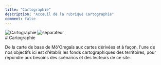 ```yaml
---
title: "Cartographie"
description: "Acceuil de la rubrique Cartographie"
comment: false
---
```


<Image className="opacity-80" src="/articles/cartographie2.png#center" alt="Cartographie" width={800} height={200} />
<Image src="/articles/separator.svg#center" alt="séparateur" width={466} height={61} />

<div className="grid place-items-center text-center p-4">
# Cartographie
</div>

De la carte de base de Mô'Omgaïa aux cartes dérivées et à façon, l'une de nos objectifs ici est d'établir les fonds cartographiques des territoires, pour répondre aux besoins des scénarios et des lecteurs de ce site.
